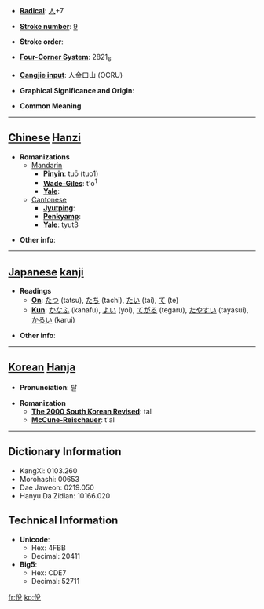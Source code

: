 * '''[[Wiktionary:Chinese radical index| Radical]]''': [[Wiktionary:Chinese radical index 人|人]]+7

* '''[[Wiktionary:Chinese total strokes index|Stroke number]]''': [[Wiktionary:Chinese total strokes index 9|9]]

* '''Stroke order''': 

* '''[[Wiktionary:Chinese four corner index|Four-Corner System]]''': 2821<sub>6</sub>

* '''[[Wiktionary:Chinese Cangjie index|Cangjie input]]''': 人金口山 (OCRU)

* '''Graphical Significance and Origin''': 

* '''Common Meaning'''

----

== [[Chinese]] [[Hanzi]] ==

* '''Romanizations'''
** [[Mandarin]]
*** '''[[Pinyin]]''': tuō (tuo1)
*** '''[[Wade-Giles]]''': t'o<sup>1</sup>
*** '''[[Yale]]''': 
**[[Cantonese]]
***'''[[Jyutping]]''':
***'''[[Penkyamp]]''': 
***'''[[Yale]]''': tyut3

* '''Other info''': 

----

== [[Japanese]] [[kanji]] ==

* '''Readings'''
** '''[[On]]''': [[たつ]] (tatsu), [[たち]] (tachi), [[たい]] (tai), [[て]] (te)
** '''[[Kun]]''': [[かなふ]] (kanafu), [[よい]] (yoi), [[てがる]] (tegaru), [[たやすい]] (tayasui), [[かるい]] (karui)

* '''Other info''':  

----

== [[Korean]] [[Hanja]] ==

* '''Pronunciation''': 탈

* '''Romanization'''
** '''[[The 2000 South Korean Revised Romanization|The 2000 South Korean Revised]]''': tal
** '''[[McCune-Reischauer]]''': t'al

----

== Dictionary Information ==

* KangXi: 0103.260
* Morohashi: 00653
* Dae Jaweon: 0219.050
* Hanyu Da Zidian: 10166.020

== Technical Information ==

* '''Unicode''':
** Hex: 4FBB
** Decimal: 20411
* '''Big5''':
** Hex: CDE7
** Decimal: 52711

[[fr:侻]]
[[ko:侻]]